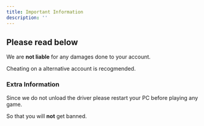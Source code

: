 ```yaml
---
title: Important Information
description: ''
---
```



## Please read below

We are **not liable** for any damages done to your account.

Cheating on a alternative account is recogmended.

### Extra Information

Since we do not unload the driver please restart your PC before playing any game.

So that you will **not** get banned.